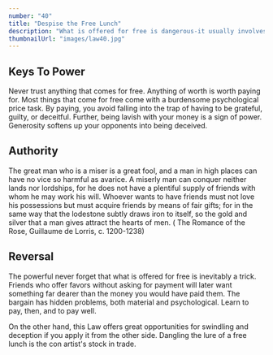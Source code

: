 ```yaml
---
number: "40"
title: "Despise the Free Lunch"
description: "What is offered for free is dangerous-it usually involves either a trick or a hidden obligation. What has worth is worth paying for. By paying your own way you stay clear of gratitude, guilt, and deceit. It is also often wise to pay the full price-there is no cutting corners with excellence. Be lavish with your money and keep it circulating, for generosity is a sign and a magnet for power."
thumbnailUrl: "images/law40.jpg"
---
```


## Keys To Power

Never trust anything that comes for free. Anything of worth is worth paying for. Most things that come for free come with a burdensome psychological price task. By paying, you avoid falling into the trap of having to be grateful, guilty, or deceitful. Further, being lavish with your money is a sign of power. Generosity softens up your opponents into being deceived.

## Authority

The great man who is a miser is a great fool, and a man in high places can have no vice so harmful as avarice. A miserly man can conquer neither lands nor lordships, for he does not have a plentiful supply of friends with whom he may work his will. Whoever wants to have friends must not love his possessions but must acquire friends by means of fair gifts; for in the same way that the lodestone subtly draws iron to itself, so the gold and silver that a man gives attract the hearts of men. ( The Romance of the Rose, Guillaume de Lorris, c. 1200-1238)

## Reversal

The powerful never forget that what is offered for free is inevitably a trick. Friends who offer favors without asking for payment will later want something far dearer than the money you would have paid them. The bargain has hidden problems, both material and psychological. Learn to pay, then, and to pay weIl. 

On the other hand, this Law offers great opportunities for swindling and deception if you apply it from the other side. Dangling the lure of a free lunch is the con artist's stock in trade.